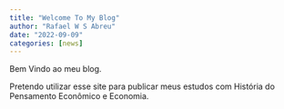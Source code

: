 ```yaml
---
title: "Welcome To My Blog"
author: "Rafael W S Abreu"
date: "2022-09-09"
categories: [news]
---
```


Bem Vindo ao meu blog.

Pretendo utilizar esse site para publicar meus estudos com História do Pensamento Econômico e Economia.
